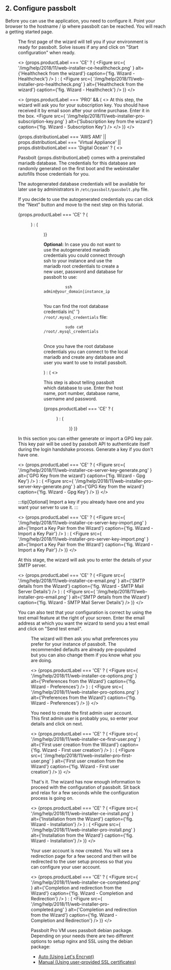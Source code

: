 
## 2. Configure passbolt

Before you can use the application, you need to configure it. Point your browser to the hostname / ip where passbolt
can be reached. You will reach a getting started page.

<Figure
  src="/img/help/2021/02/web-installer-getting-started.png"
  alt="Passbolt welcome page before configuration"
  caption="fig. Passbolt welcome page before configuration"
/>

<Counter chapter={2} resetCounter={true} title="Healthcheck" />

The first page of the wizard will tell you if your environment is ready for passbolt. Solve issues if any and click on
"Start configuration" when ready.

<>
  {props.productLabel === 'CE' ? (
    <Figure
      src={
        '/img/help/2018/11/web-installer-ce-healthcheck.png'
      }
      alt={'Healthcheck from the wizard'}
      caption={'fig. Wizard - Healthcheck'}
    />
  ) : (
    <Figure
      src={
        '/img/help/2018/11/web-installer-pro-healthcheck.png'
      }
      alt={'Healthcheck from the wizard'}
      caption={'fig. Wizard - Healthcheck'}
    />
  )}
</>

<>
  {props.productLabel === 'PRO' && (
    <>
      <Counter chapter={2} title="Subscription Key" />
      <span>
        At this step, the wizard will ask you for your subscription key. You
        should have received it by email soon after your online purchase. Enter
        it in the box.
      </span>
      <Figure
        src={
          '/img/help/2018/11/web-installer-pro-subscription-key.png'
        }
        alt={'Subscription key from the wizard'}
        caption={'fig. Wizard - Subscription Key'}
      />
    </>
  )}
</>

<div>
  {props.distributionLabel === 'AWS AMI' ||
  props.distributionLabel === 'Virtual Appliance' ||
  props.distributionLabel === 'Digital Ocean' ? (
    <>
      <Counter chapter={2} title="Database" />
      <p>
        Passbolt {props.distributionLabel} comes with a preinstalled mariadb
        database. The credentials for this database are randomly generated on
        the first boot and the webinstaller autofills those credentials for you.
      </p>
      <p>
        The autogenerated database credentials will be available for later use
        by administrators in <code>/etc/passbolt/passbolt.php</code> file.
      </p>
      <p>
        If you decide to use the autogenerated credentials you can click the
        "Next" button and move to the next step on this tutorial.
      </p>
      {props.productLabel === 'CE' ? (
        <Figure
          src={
            '/img/help/2021/02/web-installer-ce-database.png'
          }
          alt={'Database from the wizard'}
          caption={'fig. Wizard - Database'}
        />
      ) : (
        <Figure
          src={
            '/img/help/2021/02/web-installer-pro-database.png'
          }
          alt={'Database from the wizard'}
          caption={'fig. Wizard - Database'}
        />
      )}
      <p>
        <b>Optional:</b> In case you do not want to use the autogenerated
        mariadb credentials you could connect through ssh to your instance and
        use the mariadb root credentials to create a new user, password and
        database for passbolt to use:
      </p>
      <pre>
        <code className="language-bash">ssh admin@your_domain|instance_ip</code>
      </pre>
      <p>
        You can find the root database credentials in{' '}
        <code>/root/.mysql_credentials</code> file:
      </p>
      <pre>
        <code className="language-bash">sudo cat /root/.mysql_credentials</code>
      </pre>
      <p>
        Once you have the root database credentials you can connect to the local
        mariadb and create any database and user you want to use to install
        passbolt.
      </p>
    </>
  ) : (
    <>
      <Counter chapter={2} title="Database" />
      <p>
        This step is about telling passbolt which database to use. Enter the
        host name, port number, database name, username and password.
      </p>
      {props.productLabel === 'CE' ? (
        <Figure
          src={
            '/img/help/2021/02/web-installer-ce-database.png'
          }
          alt={'Database from the wizard'}
          caption={'fig. Wizard - Database'}
        />
      ) : (
        <Figure
          src={
            '/img/help/2021/02/web-installer-pro-database.png'
          }
          alt={'Database from the wizard'}
          caption={'fig. Wizard - Database'}
        />
      )}
    </>
  )}
</div>

<Counter chapter={2} title="GPG Key" />

In this section you can either generate or import a GPG key pair. This key pair will be used by passbolt API to authenticate itself during the login handshake process.
Generate a key if you don't have one.

<>
  {props.productLabel === 'CE' ? (
    <Figure
      src={
        '/img/help/2018/11/web-installer-ce-server-key-generate.png'
      }
      alt={'GPG Key from the wizard'}
      caption={'fig. Wizard - Gpg Key'}
    />
  ) : (
    <Figure
      src={
        '/img/help/2018/11/web-installer-pro-server-key-generate.png'
      }
      alt={'GPG Key from the wizard'}
      caption={'fig. Wizard - Gpg Key'}
    />
  )}
</>

:::tip[Optional]
Import a key if you already have one and you want your server to use it.
:::

<GpgKeyGeneration />

<>
  {props.productLabel === 'CE' ? (
    <Figure
      src={
        '/img/help/2018/11/web-installer-ce-server-key-import.png'
      }
      alt={'Import a Key Pair from the Wizard'}
      caption={'fig. Wizard - Import a Key Pair'}
    />
  ) : (
    <Figure
      src={
        '/img/help/2018/11/web-installer-pro-server-key-import.png'
      }
      alt={'Import a Key Pair from the Wizard'}
      caption={'fig. Wizard - Import a Key Pair'}
    />
  )}
</>

<Counter chapter={2} title="Mail Server (SMTP)" />

At this stage, the wizard will ask you to enter the details of your SMTP server.

<>
  {props.productLabel === 'CE' ? (
    <Figure
      src={
        '/img/help/2018/11/web-installer-ce-email.png'
      }
      alt={'SMTP details from the Wizard'}
      caption={'fig. Wizard -  SMTP Mail Server Details'}
    />
  ) : (
    <Figure
      src={
        '/img/help/2018/11/web-installer-pro-email.png'
      }
      alt={'SMTP details from the Wizard'}
      caption={'fig. Wizard - SMTP Mail Server Details'}
    />
  )}
</>

You can also test that your configuration is correct by using the test email feature at the right of your screen. Enter the email address at which you want the wizard to send you a test email and click on "Send test email".

<Figure
  src={
    '/img/help/2018/04/wizard-test-email.png'
  }
  alt={'Test smtp settings from the Wizard'}
  caption={'fig. Wizard - Test SMTP Settings'}
  size={{ width: '512px', height: 'auto' }}
/>

<Counter chapter={2} title="Preferences" />

The wizard will then ask you what preferences you prefer for your instance of passbolt. The recommended defaults are already pre-populated but you can also change them if you know what you are doing.

<>
  {props.productLabel === 'CE' ? (
    <Figure
      src={
        '/img/help/2018/11/web-installer-ce-options.png'
      }
      alt={'Preferences from the Wizard'}
      caption={'fig. Wizard -  Preferences'}
    />
  ) : (
    <Figure
      src={
        '/img/help/2018/11/web-installer-pro-options.png'
      }
      alt={'Preferences from the Wizard'}
      caption={'fig. Wizard - Preferences'}
    />
  )}
</>

<Counter chapter={2} title="First User Creation" />

You need to create the first admin user account. This first admin user is probably you, so enter your details and click on next.

<>
  {props.productLabel === 'CE' ? (
    <Figure
      src={
        '/img/help/2018/11/web-installer-ce-first-user.png'
      }
      alt={'First user creation from the Wizard'}
      caption={'fig. Wizard -  First user creation'}
    />
  ) : (
    <Figure
      src={
        '/img/help/2018/11/web-installer-pro-first-user.png'
      }
      alt={'First user creation from the Wizard'}
      caption={'fig. Wizard - First user creation'}
    />
  )}
</>

<Counter chapter={2} title="Installation" />

That's it. The wizard has now enough information to proceed with the configuration of passbolt. Sit back and relax for a few seconds while the configuration process is going on.

<>
  {props.productLabel === 'CE' ? (
    <Figure
      src={
        '/img/help/2018/11/web-installer-ce-install.png'
      }
      alt={'Installation from the Wizard'}
      caption={'fig. Wizard -  Installation'}
    />
  ) : (
    <Figure
      src={
        '/img/help/2018/11/web-installer-pro-install.png'
      }
      alt={'Installation from the Wizard'}
      caption={'fig. Wizard - Installation'}
    />
  )}
</>

Your user account is now created. You will see a redirection page for a few second and then will be redirected to the user setup process so that you can configure your user account.

<>
  {props.productLabel === 'CE' ? (
    <Figure
      src={
        '/img/help/2018/11/web-installer-ce-completed.png'
      }
      alt={'Completion and redirection from the Wizard'}
      caption={'fig. Wizard -  Completion and Redirection'}
    />
  ) : (
    <Figure
      src={
        '/img/help/2018/11/web-installer-pro-completed.png'
      }
      alt={'Completion and redirection from the Wizard'}
      caption={'fig. Wizard - Completion and Redirection'}
    />
  )}
</>
<Counter chapter={2} title="HTTPS setup process" />

Passbolt Pro VM uses passbolt debian package. Depending on your needs there are two different options to setup nginx and SSL using the debian package:

<div>
    <ul>
        <li>
            <a href={`/docs/hosting/configure/HTTPS/${props.productLabel}/debian-auto`}> Auto (Using Let's Encrypt) </a>
        </li>
        <li>
            <a href={`/docs/hosting/configure/HTTPS/${props.productLabel}/debian-manual`}> Manual (Using user-provided SSL certificates) </a>
        </li>
    </ul>
</div>
